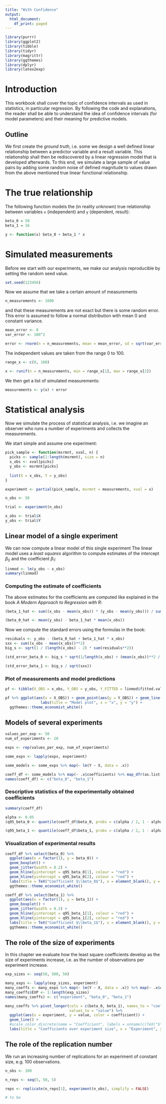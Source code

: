 ```yaml
---
title: "With Confidence"
output:
  html_document:
    df_print: paged
---
```


```r
library(purrr)
library(ggplot2)
library(tibble)
library(tidyr)
library(magrittr)
library(ggthemes)
library(dplyr)
library(latex2exp)
```


# Introduction

This workbook shall cover the topic of confidence intervals as used in statistics, in particular regression. By following the code and explanations, the reader shall be able to understand the idea of confidence intervals (for model parameters) and their meaning for predictive models.

## Outline

We first create the *ground truth*, i.e. some we design a well defined linear relationship between a predictor variable and a result variable. This relationship shall then be rediscovered by a linear regression model that is developed afterwards. To this end, we simulate a large sample of value pairs by adding some random noise of defined magnitude to values drawn from the above mentioned true linear functional relationship.

# The true relationship

The following function models the (in reality unknown) true relationship between variables `x` (independent) and `y` (dependent, result):
```r
beta_0 = 50
beta_1 = 16

y <- function(x) beta_0 + beta_1 * x

```

# Simulated measurements
Before we start with our experiments, we make our analysis reproducible by setting the random seed value.
```r
set.seed(123456)
```


Now we assume that we take a certain amount of measurements 
```r
n_measurements <- 1000

```
and that these measurements are not exact but there is some random error. This error is assumed to follow a normal distribution with mean 0 and constant variance. 
```r
mean_error <- 0
var_error <- 100^2

error <- rnorm(n = n_measurements, mean = mean_error, sd = sqrt(var_error))
```
The independent values are taken from the range 0 to 100.
```r
range_x <- c(0, 100)

x <- runif(n = n_measurements, min = range_x[1], max = range_x[2])
```
We then get a list of simulated measurements:
```r
measurements <- y(x) + error
```

# Statistical analysis
Now we simulate the process of statistical analysis, i.e. we imagine an observer who runs a number of experiments and collects the measurements.

We start simple and assume one experiment:
```r

pick_sample <- function(msrmnt, xval, n) {
  picks <- sample(1:length(msrmnt), size = n)
  x_obs <- xval[picks]
  y_obs <- msrmnt[picks]
  
  list(X = x_obs, Y = y_obs)
}

experiment <- partial(pick_sample, msrmnt = measurements, xval = x)

n_obs <- 50

trial <- experiment(n_obs)

x_obs <- trial$X
y_obs <- trial$Y
```

## Linear model of a single experiment
We can now compute a linear model of this single experiment The linear model uses a *least squares* algorithm to compute estimates of the intercept $\beta_0$ and the coefficient $\beta_1$:

```r
linmod <- lm(y_obs ~ x_obs)
summary(linmod)
```
### Computing the estimate of coefficients

The above estimates for the coefficients are computed like explained in the book *A Modern Approach to Regression with R*:

```r
(beta_1_hat <- sum((x_obs - mean(x_obs)) * (y_obs - mean(y_obs))) / sum((x_obs - mean(x_obs))**2))

(beta_0_hat <- mean(y_obs) - beta_1_hat * mean(x_obs))

```
Now we compute the standard errors using the formulas in the book:

```r
residuals <- y_obs - (beta_0_hat + beta_1_hat * x_obs)
sxx <- sum((x_obs - mean(x_obs))**2)
big_s <- sqrt(1 / (length(x_obs) - 2) * sum(residuals**2))

(std_error_beta_0 <- big_s * sqrt(1/length(x_obs) + (mean(x_obs))**2 / sxx))

(std_error_beta_1 <- big_s / sqrt(sxx))
```




### Plot of measurements and model predictions
```r
pf <- tibble(X_OBS = x_obs, Y_OBS = y_obs, Y_FITTED = linmod$fitted.values)

pf %>% ggplot(aes(x = X_OBS)) + geom_point(aes(y = Y_OBS)) + geom_line(aes(y = Y_FITTED)) +
                labs(title = "Model plot", x = "x", y = "y") +
  ggthemes::theme_economist_white()

```

## Models of several experiments

```r
values_per_exp <- 50
num_of_experiments <- 20

exps <- rep(values_per_exp, num_of_experiments)

some_exps <- lapply(exps, experiment)

some_models <- some_exps %>% map(~ lm(Y ~ X, data = .x))

coeff_df <- some_models %>% map(~ .x$coefficients) %>% map_dfr(as.list)
names(coeff_df) <- c("beta_0", "beta_1")

```

### Descriptive statistics of the experimentally obtained coefficients
```r
summary(coeff_df)
```
```r
alpha <- 0.05
(q95_beta_0 <- quantile(coeff_df$beta_0, probs = c(alpha / 2, 1 - alpha / 2)))

(q95_beta_1 <- quantile(coeff_df$beta_1, probs = c(alpha / 2, 1 - alpha / 2)))
```


### Visualization of experimental results

```r
coeff_df %>% select(beta_0) %>% 
  ggplot(aes(x = factor(1), y = beta_0)) +
  geom_boxplot() +
  geom_jitter(width = 0.2) +
  geom_hline(yintercept = q95_beta_0[1], colour = "red") +
  geom_hline(yintercept = q95_beta_0[2], colour = "red") +
  labs(title = TeX("Coefficient $\\beta_0$"), x = element_blank(), y = TeX("$\\beta_0")) + 
  ggthemes::theme_economist_white()
```

```r
coeff_df %>% select(beta_1) %>% 
  ggplot(aes(x = factor(1), y = beta_1)) +
  geom_boxplot() +
  geom_jitter(width = 0.2) +
  geom_hline(yintercept = q95_beta_1[1], colour = "red") +
  geom_hline(yintercept = q95_beta_1[2], colour = "red") +
  labs(title = TeX("Coefficient $\\beta_1$"), x = element_blank(), y = TeX("$\\beta_1$")) + 
  ggthemes::theme_economist_white()
```

## The role of the size of experiments

In this chapter we evaluate how the least square coefficients develop as the size of experiments increase, i.e. as the number of observations per experiment increase.

```r
exp_sizes <- seq(50, 500, 50)

many_exps <- lapply(exp_sizes, experiment)
many_coeffs <- many_exps %>% map(~ lm(Y ~ X, data = .x)) %>% map(~ .x$coefficients) %>% map_dfr(as.list)
many_coeffs$EXP <- 1:length(exp_sizes)
names(many_coeffs) <- c("experiment", "beta_0", "beta_1")

```
```r
many_coeffs %>% pivot_longer(cols = c(beta_0, beta_1), names_to = "coefficient", 
                             values_to = "value") %>%
  ggplot(aes(x = experiment, y = value, color = coefficient)) + 
  geom_line() +
  #scale_color_discrete(name = "Coefficient", labels = unname(c(TeX("$\\beta_0$"), TeX("$\\beta_1$")))) +
  labs(title = "Coefficients over experiment size", x = "Experiment", y = "Coefficient value")
```


## The role of the replication number



We run an increasing number of replications for an experiment of constant size, e.g. 100 observations.

```r
n_obs <- 100

n_reps <- seq(5, 50, 5)

reps <- replicate(n_reps[1], experiment(n_obs), simplify = FALSE)

# to be
```

